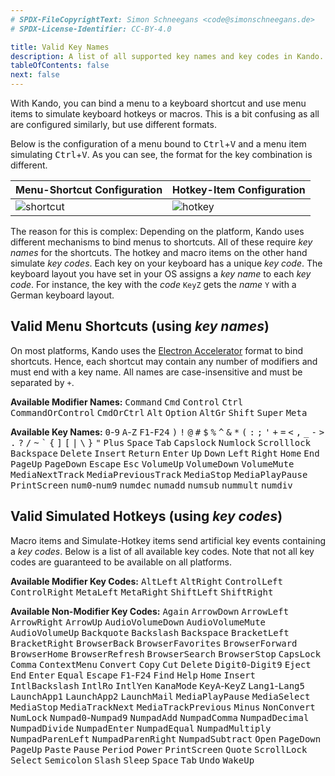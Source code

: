 ```yaml
---
# SPDX-FileCopyrightText: Simon Schneegans <code@simonschneegans.de>
# SPDX-License-Identifier: CC-BY-4.0

title: Valid Key Names
description: A list of all supported key names and key codes in Kando.
tableOfContents: false
next: false
---
```



<Intro>
With Kando, you can bind a menu to a keyboard shortcut and use menu items to simulate keyboard hotkeys or macros.
This is a bit confusing as all are configured similarly, but use different formats.
</Intro>

Below is the configuration of a menu bound to <kbd>Ctrl</kbd>+<kbd>V</kbd> and a menu item simulating <kbd>Ctrl</kbd>+<kbd>V</kbd>.
As you can see, the format for the key combination is different.

| Menu-Shortcut Configuration                    | Hotkey-Item Configuration                      |
| ---------------------------------------------- | ---------------------------------------------- |
| ![shortcut](../../../assets/menu-settings.jpg) | ![hotkey](../../../assets/hotkey-settings.jpg) |

The reason for this is complex: Depending on the platform, Kando uses different mechanisms to bind menus to shortcuts.
All of these require _key names_ for the shortcuts.
The hotkey and macro items on the other hand simulate _key codes_.
Each key on your keyboard has a unique _key code_.
The keyboard layout you have set in your OS assigns a _key name_ to each _key code_.
For instance, the key with the _code_ `KeyZ` gets the _name_ `Y` with a German keyboard layout.

## Valid Menu Shortcuts (using _key names_)

On most platforms, Kando uses the [Electron Accelerator](https://www.electronjs.org/docs/api/accelerator) format to bind shortcuts.
Hence, each shortcut may contain any number of modifiers and must end with a key name.
All names are case-insensitive and must be separated by `+`.

**Available Modifier Names:**
<kbd>Command</kbd>
<kbd>Cmd</kbd>
<kbd>Control</kbd>
<kbd>Ctrl</kbd>
<kbd>CommandOrControl</kbd>
<kbd>CmdOrCtrl</kbd>
<kbd>Alt</kbd>
<kbd>Option</kbd>
<kbd>AltGr</kbd>
<kbd>Shift</kbd>
<kbd>Super</kbd>
<kbd>Meta</kbd>

**Available Key Names:** <kbd>0</kbd>-<kbd>9</kbd>
<kbd>A</kbd>-<kbd>Z</kbd>
<kbd>F1</kbd>-<kbd>F24</kbd>
<kbd>)</kbd>
<kbd>!</kbd>
<kbd>@</kbd>
<kbd>#</kbd>
<kbd>$</kbd>
<kbd>%</kbd>
<kbd>^</kbd>
<kbd>&</kbd>
<kbd>\*</kbd>
<kbd>(</kbd>
<kbd>:</kbd>
<kbd>;</kbd>
<kbd>'</kbd>
<kbd>+</kbd>
<kbd>=</kbd>
<kbd>&lt;</kbd>
<kbd>,</kbd>
<kbd>\_</kbd>
<kbd>-</kbd>
<kbd>&gt;</kbd>
<kbd>.</kbd>
<kbd>?</kbd>
<kbd>/</kbd>
<kbd>~</kbd>
<kbd>`</kbd>
<kbd>\{</kbd>
<kbd>]</kbd>
<kbd>[</kbd>
<kbd>|</kbd>
<kbd>\\</kbd>
<kbd>}</kbd>
<kbd>"</kbd>
<kbd>Plus</kbd>
<kbd>Space</kbd>
<kbd>Tab</kbd>
<kbd>Capslock</kbd>
<kbd>Numlock</kbd>
<kbd>Scrolllock</kbd>
<kbd>Backspace</kbd>
<kbd>Delete</kbd>
<kbd>Insert</kbd>
<kbd>Return</kbd>
<kbd>Enter</kbd>
<kbd>Up</kbd>
<kbd>Down</kbd>
<kbd>Left</kbd>
<kbd>Right</kbd>
<kbd>Home</kbd>
<kbd>End</kbd>
<kbd>PageUp</kbd>
<kbd>PageDown</kbd>
<kbd>Escape</kbd>
<kbd>Esc</kbd>
<kbd>VolumeUp</kbd>
<kbd>VolumeDown</kbd>
<kbd>VolumeMute</kbd>
<kbd>MediaNextTrack</kbd>
<kbd>MediaPreviousTrack</kbd>
<kbd>MediaStop</kbd>
<kbd>MediaPlayPause</kbd>
<kbd>PrintScreen</kbd>
<kbd>num0</kbd>-<kbd>num9</kbd>
<kbd>numdec</kbd>
<kbd>numadd</kbd>
<kbd>numsub</kbd>
<kbd>nummult</kbd>
<kbd>numdiv</kbd>

## Valid Simulated Hotkeys (using _key codes_)

Macro items and Simulate-Hotkey items send artificial key events containing a _key codes_.
Below is a list of all available key codes.
Note that not all key codes are guaranteed to be available on all platforms.

**Available Modifier Key Codes:**
<kbd>AltLeft</kbd>
<kbd>AltRight</kbd>
<kbd>ControlLeft</kbd>
<kbd>ControlRight</kbd>
<kbd>MetaLeft</kbd>
<kbd>MetaRight</kbd>
<kbd>ShiftLeft</kbd>
<kbd>ShiftRight</kbd>

**Available Non-Modifier Key Codes:**
<kbd>Again</kbd>
<kbd>ArrowDown</kbd>
<kbd>ArrowLeft</kbd>
<kbd>ArrowRight</kbd>
<kbd>ArrowUp</kbd>
<kbd>AudioVolumeDown</kbd>
<kbd>AudioVolumeMute</kbd>
<kbd>AudioVolumeUp</kbd>
<kbd>Backquote</kbd>
<kbd>Backslash</kbd>
<kbd>Backspace</kbd>
<kbd>BracketLeft</kbd>
<kbd>BracketRight</kbd>
<kbd>BrowserBack</kbd>
<kbd>BrowserFavorites</kbd>
<kbd>BrowserForward</kbd>
<kbd>BrowserHome</kbd>
<kbd>BrowserRefresh</kbd>
<kbd>BrowserSearch</kbd>
<kbd>BrowserStop</kbd>
<kbd>CapsLock</kbd>
<kbd>Comma</kbd>
<kbd>ContextMenu</kbd>
<kbd>Convert</kbd>
<kbd>Copy</kbd>
<kbd>Cut</kbd>
<kbd>Delete</kbd>
<kbd>Digit0</kbd>-<kbd>Digit9</kbd>
<kbd>Eject</kbd>
<kbd>End</kbd>
<kbd>Enter</kbd>
<kbd>Equal</kbd>
<kbd>Escape</kbd>
<kbd>F1</kbd>-<kbd>F24</kbd>
<kbd>Find</kbd>
<kbd>Help</kbd>
<kbd>Home</kbd>
<kbd>Insert</kbd>
<kbd>IntlBackslash</kbd>
<kbd>IntlRo</kbd>
<kbd>IntlYen</kbd>
<kbd>KanaMode</kbd>
<kbd>KeyA</kbd>-<kbd>KeyZ</kbd>
<kbd>Lang1</kbd>-<kbd>Lang5</kbd>
<kbd>LaunchApp1</kbd>
<kbd>LaunchApp2</kbd>
<kbd>LaunchMail</kbd>
<kbd>MediaPlayPause</kbd>
<kbd>MediaSelect</kbd>
<kbd>MediaStop</kbd>
<kbd>MediaTrackNext</kbd>
<kbd>MediaTrackPrevious</kbd>
<kbd>Minus</kbd>
<kbd>NonConvert</kbd>
<kbd>NumLock</kbd>
<kbd>Numpad0</kbd>-<kbd>Numpad9</kbd>
<kbd>NumpadAdd</kbd>
<kbd>NumpadComma</kbd>
<kbd>NumpadDecimal</kbd>
<kbd>NumpadDivide</kbd>
<kbd>NumpadEnter</kbd>
<kbd>NumpadEqual</kbd>
<kbd>NumpadMultiply</kbd>
<kbd>NumpadParenLeft</kbd>
<kbd>NumpadParenRight</kbd>
<kbd>NumpadSubtract</kbd>
<kbd>Open</kbd>
<kbd>PageDown</kbd>
<kbd>PageUp</kbd>
<kbd>Paste</kbd>
<kbd>Pause</kbd>
<kbd>Period</kbd>
<kbd>Power</kbd>
<kbd>PrintScreen</kbd>
<kbd>Quote</kbd>
<kbd>ScrollLock</kbd>
<kbd>Select</kbd>
<kbd>Semicolon</kbd>
<kbd>Slash</kbd>
<kbd>Sleep</kbd>
<kbd>Space</kbd>
<kbd>Tab</kbd>
<kbd>Undo</kbd>
<kbd>WakeUp</kbd>
